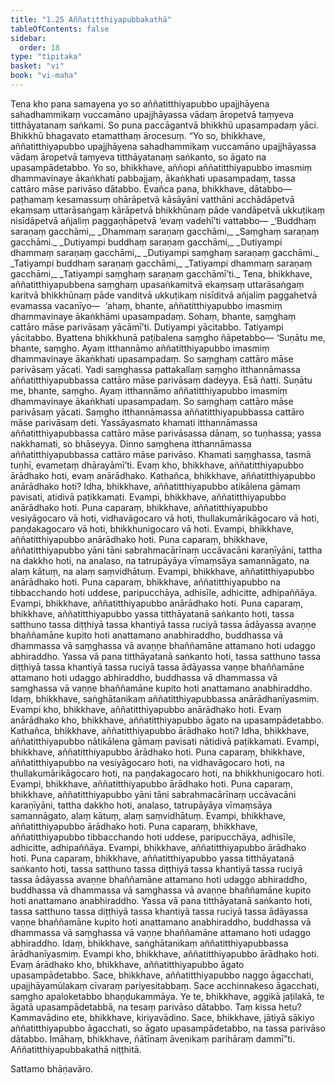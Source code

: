 ```yaml
---
title: "1.25 Aññatitthiyapubbakathā"
tableOfContents: false
sidebar:
  order: 18
type: "tipitaka"
basket: "vi"
book: "vi-maha"
---
```



<DynamicBreadcrumb />

<Division number="86" book="vi-maha">

<Paragraph number="401" book="vi-maha">
Tena kho pana samayena yo so aññatitthiyapubbo upajjhāyena sahadhammikaṃ vuccamāno upajjhāyassa vādaṃ āropetvā taṃyeva titthāyatanaṃ saṅkami. So puna paccāgantvā bhikkhū upasampadaṃ yāci. Bhikkhū bhagavato etamatthaṃ ārocesuṃ.
</Paragraph>

<Paragraph number="402" book="vi-maha">
“Yo so, bhikkhave, aññatitthiyapubbo upajjhāyena sahadhammikaṃ vuccamāno upajjhāyassa vādaṃ āropetvā taṃyeva titthāyatanaṃ saṅkanto, so āgato na upasampādetabbo. Yo so, bhikkhave, aññopi aññatitthiyapubbo imasmiṃ dhammavinaye ākaṅkhati pabbajjaṃ, ākaṅkhati upasampadaṃ, tassa cattāro māse parivāso dātabbo. Evañca pana, bhikkhave, dātabbo—  paṭhamaṃ kesamassuṃ ohārāpetvā kāsāyāni vatthāni acchādāpetvā ekaṃsaṃ uttarāsaṅgaṃ kārāpetvā bhikkhūnaṃ pāde vandāpetvā ukkuṭikaṃ nisīdāpetvā añjaliṃ paggaṇhāpetvā ‘evaṃ vadehī’ti vattabbo—
</Paragraph>

<Paragraph number="403" type="verses" book="vi-maha">
_‘Buddhaṃ saraṇaṃ gacchāmi,_  
_Dhammaṃ saraṇaṃ gacchāmi,_  
_Saṃghaṃ saraṇaṃ gacchāmi._  

</Paragraph>

<Paragraph number="404" type="verses" book="vi-maha">
_Dutiyampi buddhaṃ saraṇaṃ gacchāmi,_  
_Dutiyampi dhammaṃ saraṇaṃ gacchāmi,_  
_Dutiyampi saṃghaṃ saraṇaṃ gacchāmi._  

</Paragraph>

<Paragraph number="405" type="verses" book="vi-maha">
_Tatiyampi buddhaṃ saraṇaṃ gacchāmi,_  
_Tatiyampi dhammaṃ saraṇaṃ gacchāmi,_  
_Tatiyampi saṃghaṃ saraṇaṃ gacchāmī’ti._  

</Paragraph>

<Paragraph number="406" book="vi-maha">
Tena, bhikkhave, aññatitthiyapubbena saṃghaṃ upasaṅkamitvā ekaṃsaṃ uttarāsaṅgaṃ karitvā bhikkhūnaṃ pāde vanditvā ukkuṭikaṃ nisīditvā añjaliṃ paggahetvā evamassa vacanīyo—  ‘ahaṃ, bhante, aññatitthiyapubbo imasmiṃ dhammavinaye ākaṅkhāmi upasampadaṃ. Sohaṃ, bhante, saṃghaṃ cattāro māse parivāsaṃ yācāmī’ti. Dutiyampi yācitabbo. Tatiyampi yācitabbo. Byattena bhikkhunā paṭibalena saṃgho ñāpetabbo—
</Paragraph>

<Paragraph number="407" book="vi-maha">
‘Suṇātu me, bhante, saṃgho. Ayaṃ itthannāmo aññatitthiyapubbo imasmiṃ dhammavinaye ākaṅkhati upasampadaṃ. So saṃghaṃ cattāro māse parivāsaṃ yācati. Yadi saṃghassa pattakallaṃ saṃgho itthannāmassa aññatitthiyapubbassa cattāro māse parivāsaṃ dadeyya. Esā ñatti.
</Paragraph>

<Paragraph number="408" book="vi-maha">
Suṇātu me, bhante, saṃgho. Ayaṃ itthannāmo aññatitthiyapubbo imasmiṃ dhammavinaye ākaṅkhati upasampadaṃ. So saṃghaṃ cattāro māse parivāsaṃ yācati. Saṃgho itthannāmassa aññatitthiyapubbassa cattāro māse parivāsaṃ deti. Yassāyasmato khamati itthannāmassa aññatitthiyapubbassa cattāro māse parivāsassa dānaṃ, so tuṇhassa; yassa nakkhamati, so bhāseyya.
</Paragraph>

<Paragraph number="409" book="vi-maha">
Dinno saṃghena itthannāmassa aññatitthiyapubbassa cattāro māse parivāso. Khamati saṃghassa, tasmā tuṇhī, evametaṃ dhārayāmī’ti.
</Paragraph>

</Division>
<Division number="87" book="vi-maha">

<Paragraph number="410" book="vi-maha">
Evaṃ kho, bhikkhave, aññatitthiyapubbo ārādhako hoti, evaṃ anārādhako. Kathañca, bhikkhave, aññatitthiyapubbo anārādhako hoti? Idha, bhikkhave, aññatitthiyapubbo atikālena gāmaṃ pavisati, atidivā paṭikkamati. Evampi, bhikkhave, aññatitthiyapubbo anārādhako hoti.
</Paragraph>

<Paragraph number="411" book="vi-maha">
Puna caparaṃ, bhikkhave, aññatitthiyapubbo vesiyāgocaro vā hoti, vidhavāgocaro vā hoti, thullakumārikāgocaro vā hoti, paṇḍakagocaro vā hoti, bhikkhunigocaro vā hoti. Evampi, bhikkhave, aññatitthiyapubbo anārādhako hoti.
</Paragraph>

<Paragraph number="412" book="vi-maha">
Puna caparaṃ, bhikkhave, aññatitthiyapubbo yāni tāni sabrahmacārīnaṃ uccāvacāni karaṇīyāni, tattha na dakkho hoti, na analaso, na tatrupāyāya vīmaṃsāya samannāgato, na alaṃ kātuṃ, na alaṃ saṃvidhātuṃ. Evampi, bhikkhave, aññatitthiyapubbo anārādhako hoti.
</Paragraph>

<Paragraph number="413" book="vi-maha">
Puna caparaṃ, bhikkhave, aññatitthiyapubbo na tibbacchando hoti uddese, paripucchāya, adhisīle, adhicitte, adhipaññāya. Evampi, bhikkhave, aññatitthiyapubbo anārādhako hoti.
</Paragraph>

<Paragraph number="414" book="vi-maha">
Puna caparaṃ, bhikkhave, aññatitthiyapubbo yassa titthāyatanā saṅkanto hoti, tassa satthuno tassa diṭṭhiyā tassa khantiyā tassa ruciyā tassa ādāyassa avaṇṇe bhaññamāne kupito hoti anattamano anabhiraddho, buddhassa vā dhammassa vā saṃghassa vā avaṇṇe bhaññamāne attamano hoti udaggo abhiraddho. Yassa vā pana titthāyatanā saṅkanto hoti, tassa satthuno tassa diṭṭhiyā tassa khantiyā tassa ruciyā tassa ādāyassa vaṇṇe bhaññamāne attamano hoti udaggo abhiraddho, buddhassa vā dhammassa vā saṃghassa vā vaṇṇe bhaññamāne kupito hoti anattamano anabhiraddho. Idaṃ, bhikkhave, saṅghātanikaṃ aññatitthiyapubbassa anārādhanīyasmiṃ. Evampi kho, bhikkhave, aññatitthiyapubbo anārādhako hoti. Evaṃ anārādhako kho, bhikkhave, aññatitthiyapubbo āgato na upasampādetabbo.
</Paragraph>

<Paragraph number="415" book="vi-maha">
Kathañca, bhikkhave, aññatitthiyapubbo ārādhako hoti? Idha, bhikkhave, aññatitthiyapubbo nātikālena gāmaṃ pavisati nātidivā paṭikkamati. Evampi, bhikkhave, aññatitthiyapubbo ārādhako hoti.
</Paragraph>

<Paragraph number="416" book="vi-maha">
Puna caparaṃ, bhikkhave, aññatitthiyapubbo na vesiyāgocaro hoti, na vidhavāgocaro hoti, na thullakumārikāgocaro hoti, na paṇḍakagocaro hoti, na bhikkhunigocaro hoti. Evampi, bhikkhave, aññatitthiyapubbo ārādhako hoti.
</Paragraph>

<Paragraph number="417" book="vi-maha">
Puna caparaṃ, bhikkhave, aññatitthiyapubbo yāni tāni sabrahmacārīnaṃ uccāvacāni karaṇīyāni, tattha dakkho hoti, analaso, tatrupāyāya vīmaṃsāya samannāgato, alaṃ kātuṃ, alaṃ saṃvidhātuṃ. Evampi, bhikkhave, aññatitthiyapubbo ārādhako hoti.
</Paragraph>

<Paragraph number="418" book="vi-maha">
Puna caparaṃ, bhikkhave, aññatitthiyapubbo tibbacchando hoti uddese, paripucchāya, adhisīle, adhicitte, adhipaññāya. Evampi, bhikkhave, aññatitthiyapubbo ārādhako hoti.
</Paragraph>

<Paragraph number="419" book="vi-maha">
Puna caparaṃ, bhikkhave, aññatitthiyapubbo yassa titthāyatanā saṅkanto hoti, tassa satthuno tassa diṭṭhiyā tassa khantiyā tassa ruciyā tassa ādāyassa avaṇṇe bhaññamāne attamano hoti udaggo abhiraddho, buddhassa vā dhammassa vā saṃghassa vā avaṇṇe bhaññamāne kupito hoti anattamano anabhiraddho. Yassa vā pana titthāyatanā saṅkanto hoti, tassa satthuno tassa diṭṭhiyā tassa khantiyā tassa ruciyā tassa ādāyassa vaṇṇe bhaññamāne kupito hoti anattamano anabhiraddho, buddhassa vā dhammassa vā saṃghassa vā vaṇṇe bhaññamāne attamano hoti udaggo abhiraddho. Idaṃ, bhikkhave, saṅghātanikaṃ aññatitthiyapubbassa ārādhanīyasmiṃ. Evampi kho, bhikkhave, aññatitthiyapubbo ārādhako hoti. Evaṃ ārādhako kho, bhikkhave, aññatitthiyapubbo āgato upasampādetabbo.
</Paragraph>

<Paragraph number="420" book="vi-maha">
Sace, bhikkhave, aññatitthiyapubbo naggo āgacchati, upajjhāyamūlakaṃ cīvaraṃ pariyesitabbaṃ. Sace acchinnakeso āgacchati, saṃgho apaloketabbo bhaṇḍukammāya. Ye te, bhikkhave, aggikā jaṭilakā, te āgatā upasampādetabbā, na tesaṃ parivāso dātabbo. Taṃ kissa hetu? Kammavādino ete, bhikkhave, kiriyavādino. Sace, bhikkhave, jātiyā sākiyo aññatitthiyapubbo āgacchati, so āgato upasampādetabbo, na tassa parivāso dātabbo. Imāhaṃ, bhikkhave, ñātīnaṃ āveṇikaṃ parihāraṃ dammī”ti.

</Paragraph>
</Division>

<Paragraph number="421" type="center" book="vi-maha">
Aññatitthiyapubbakathā niṭṭhitā.

  
Sattamo bhāṇavāro.
</Paragraph>
